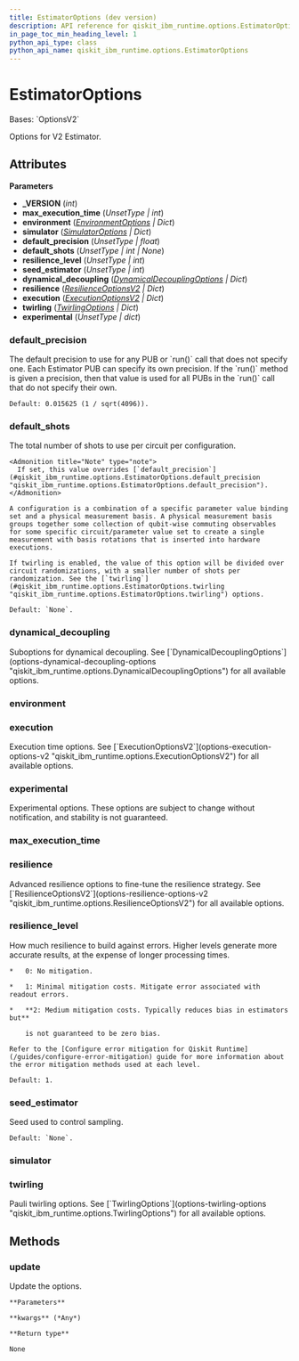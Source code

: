 ```yaml
---
title: EstimatorOptions (dev version)
description: API reference for qiskit_ibm_runtime.options.EstimatorOptions in the dev version of qiskit-ibm-runtime
in_page_toc_min_heading_level: 1
python_api_type: class
python_api_name: qiskit_ibm_runtime.options.EstimatorOptions
---
```


# EstimatorOptions

<Class id="qiskit_ibm_runtime.options.EstimatorOptions" isDedicatedPage={true} github="https://github.com/Qiskit/qiskit-ibm-runtime/tree/main/qiskit_ibm_runtime/options/estimator_options.py#L34-L112" signature="EstimatorOptions(_VERSION=2, max_execution_time=Unset, environment=<factory>, simulator=<factory>, default_precision=Unset, default_shots=Unset, resilience_level=Unset, seed_estimator=Unset, dynamical_decoupling=<factory>, resilience=<factory>, execution=<factory>, twirling=<factory>, experimental=Unset)" modifiers="class">
  Bases: `OptionsV2`

  Options for V2 Estimator.

  ## Attributes

  **Parameters**

  *   **\_VERSION** (*int*)
  *   **max\_execution\_time** (*UnsetType | int*)
  *   **environment** ([*EnvironmentOptions*](options-environment-options "qiskit_ibm_runtime.options.environment_options.EnvironmentOptions") *| Dict*)
  *   **simulator** ([*SimulatorOptions*](options-simulator-options "qiskit_ibm_runtime.options.simulator_options.SimulatorOptions") *| Dict*)
  *   **default\_precision** (*UnsetType | float*)
  *   **default\_shots** (*UnsetType | int | None*)
  *   **resilience\_level** (*UnsetType | int*)
  *   **seed\_estimator** (*UnsetType | int*)
  *   **dynamical\_decoupling** ([*DynamicalDecouplingOptions*](options-dynamical-decoupling-options "qiskit_ibm_runtime.options.dynamical_decoupling_options.DynamicalDecouplingOptions") *| Dict*)
  *   **resilience** ([*ResilienceOptionsV2*](options-resilience-options-v2 "qiskit_ibm_runtime.options.resilience_options.ResilienceOptionsV2") *| Dict*)
  *   **execution** ([*ExecutionOptionsV2*](options-execution-options-v2 "qiskit_ibm_runtime.options.execution_options.ExecutionOptionsV2") *| Dict*)
  *   **twirling** ([*TwirlingOptions*](options-twirling-options "qiskit_ibm_runtime.options.twirling_options.TwirlingOptions") *| Dict*)
  *   **experimental** (*UnsetType | dict*)

  ### default\_precision

  <Attribute id="qiskit_ibm_runtime.options.EstimatorOptions.default_precision" attributeTypeHint="UnsetType | float" attributeValue="Unset">
    The default precision to use for any PUB or `run()` call that does not specify one. Each Estimator PUB can specify its own precision. If the `run()` method is given a precision, then that value is used for all PUBs in the `run()` call that do not specify their own.

    Default: 0.015625 (1 / sqrt(4096)).
  </Attribute>

  ### default\_shots

  <Attribute id="qiskit_ibm_runtime.options.EstimatorOptions.default_shots" attributeTypeHint="UnsetType | int | None" attributeValue="Unset">
    The total number of shots to use per circuit per configuration.

    <Admonition title="Note" type="note">
      If set, this value overrides [`default_precision`](#qiskit_ibm_runtime.options.EstimatorOptions.default_precision "qiskit_ibm_runtime.options.EstimatorOptions.default_precision").
    </Admonition>

    A configuration is a combination of a specific parameter value binding set and a physical measurement basis. A physical measurement basis groups together some collection of qubit-wise commuting observables for some specific circuit/parameter value set to create a single measurement with basis rotations that is inserted into hardware executions.

    If twirling is enabled, the value of this option will be divided over circuit randomizations, with a smaller number of shots per randomization. See the [`twirling`](#qiskit_ibm_runtime.options.EstimatorOptions.twirling "qiskit_ibm_runtime.options.EstimatorOptions.twirling") options.

    Default: `None`.
  </Attribute>

  ### dynamical\_decoupling

  <Attribute id="qiskit_ibm_runtime.options.EstimatorOptions.dynamical_decoupling" attributeTypeHint="DynamicalDecouplingOptions | Dict" attributeValue="FieldInfo(annotation=Union[DynamicalDecouplingOptions, Dict], required=False, default_factory=DynamicalDecouplingOptions)">
    Suboptions for dynamical decoupling. See [`DynamicalDecouplingOptions`](options-dynamical-decoupling-options "qiskit_ibm_runtime.options.DynamicalDecouplingOptions") for all available options.
  </Attribute>

  ### environment

  <Attribute id="qiskit_ibm_runtime.options.EstimatorOptions.environment" attributeTypeHint="EnvironmentOptions | Dict" attributeValue="FieldInfo(annotation=Union[EnvironmentOptions, Dict], required=False, default_factory=EnvironmentOptions)" />

  ### execution

  <Attribute id="qiskit_ibm_runtime.options.EstimatorOptions.execution" attributeTypeHint="ExecutionOptionsV2 | Dict" attributeValue="FieldInfo(annotation=Union[ExecutionOptionsV2, Dict], required=False, default_factory=ExecutionOptionsV2)">
    Execution time options. See [`ExecutionOptionsV2`](options-execution-options-v2 "qiskit_ibm_runtime.options.ExecutionOptionsV2") for all available options.
  </Attribute>

  ### experimental

  <Attribute id="qiskit_ibm_runtime.options.EstimatorOptions.experimental" attributeTypeHint="UnsetType | dict" attributeValue="Unset">
    Experimental options. These options are subject to change without notification, and stability is not guaranteed.
  </Attribute>

  ### max\_execution\_time

  <Attribute id="qiskit_ibm_runtime.options.EstimatorOptions.max_execution_time" attributeTypeHint="UnsetType | int" attributeValue="Unset" />

  ### resilience

  <Attribute id="qiskit_ibm_runtime.options.EstimatorOptions.resilience" attributeTypeHint="ResilienceOptionsV2 | Dict" attributeValue="FieldInfo(annotation=Union[ResilienceOptionsV2, Dict], required=False, default_factory=ResilienceOptionsV2)">
    Advanced resilience options to fine-tune the resilience strategy. See [`ResilienceOptionsV2`](options-resilience-options-v2 "qiskit_ibm_runtime.options.ResilienceOptionsV2") for all available options.
  </Attribute>

  ### resilience\_level

  <Attribute id="qiskit_ibm_runtime.options.EstimatorOptions.resilience_level" attributeTypeHint="UnsetType | int" attributeValue="Unset">
    How much resilience to build against errors. Higher levels generate more accurate results, at the expense of longer processing times.

    *   0: No mitigation.

    *   1: Minimal mitigation costs. Mitigate error associated with readout errors.

    *   **2: Medium mitigation costs. Typically reduces bias in estimators but**

        is not guaranteed to be zero bias.

    Refer to the [Configure error mitigation for Qiskit Runtime](/guides/configure-error-mitigation) guide for more information about the error mitigation methods used at each level.

    Default: 1.
  </Attribute>

  ### seed\_estimator

  <Attribute id="qiskit_ibm_runtime.options.EstimatorOptions.seed_estimator" attributeTypeHint="UnsetType | int" attributeValue="Unset">
    Seed used to control sampling.

    Default: `None`.
  </Attribute>

  ### simulator

  <Attribute id="qiskit_ibm_runtime.options.EstimatorOptions.simulator" attributeTypeHint="SimulatorOptions | Dict" attributeValue="FieldInfo(annotation=Union[SimulatorOptions, Dict], required=False, default_factory=SimulatorOptions)" />

  ### twirling

  <Attribute id="qiskit_ibm_runtime.options.EstimatorOptions.twirling" attributeTypeHint="TwirlingOptions | Dict" attributeValue="FieldInfo(annotation=Union[TwirlingOptions, Dict], required=False, default_factory=TwirlingOptions)">
    Pauli twirling options. See [`TwirlingOptions`](options-twirling-options "qiskit_ibm_runtime.options.TwirlingOptions") for all available options.
  </Attribute>

  ## Methods

  ### update

  <Function id="qiskit_ibm_runtime.options.EstimatorOptions.update" github="https://github.com/Qiskit/qiskit-ibm-runtime/tree/main/qiskit_ibm_runtime/options/options.py#L146-L155" signature="update(**kwargs)">
    Update the options.

    **Parameters**

    **kwargs** (*Any*)

    **Return type**

    None
  </Function>
</Class>

